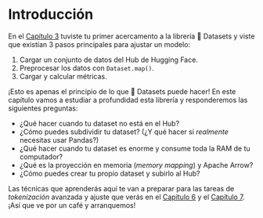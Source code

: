 # Introducción

<CourseFloatingBanner
    chapter={5}
    classNames="absolute z-10 right-0 top-0"
/>

En el [Capítulo 3](/course/chapter3) tuviste tu primer acercamento a la librería 🤗 Datasets y viste que existían 3 pasos principales para ajustar un modelo:

1. Cargar un conjunto de datos del Hub de Hugging Face.
2. Preprocesar los datos con `Dataset.map()`.
3. Cargar y calcular métricas.

¡Esto es apenas el principio de lo que 🤗 Datasets puede hacer! En este capítulo vamos a estudiar a profundidad esta librería y responderemos las siguientes preguntas:

* ¿Qué hacer cuando tu dataset no está en el Hub?
* ¿Cómo puedes subdividir tu dataset? (¿Y qué hacer si _realmente_ necesitas usar Pandas?)
* ¿Qué hacer cuando tu dataset es enorme y consume toda la RAM de tu computador?
* ¿Qué es la proyección en memoria (_memory mapping_) y Apache Arrow?
* ¿Cómo puedes crear tu propio dataset y subirlo al Hub?

Las técnicas que aprenderás aquí te van a preparar para las tareas de _tokenización_ avanzada y ajuste que verás en el [Capítulo 6](/course/chapter6) y el [Capítulo 7](/course/chapter7). ¡Así que ve por un café y arranquemos!